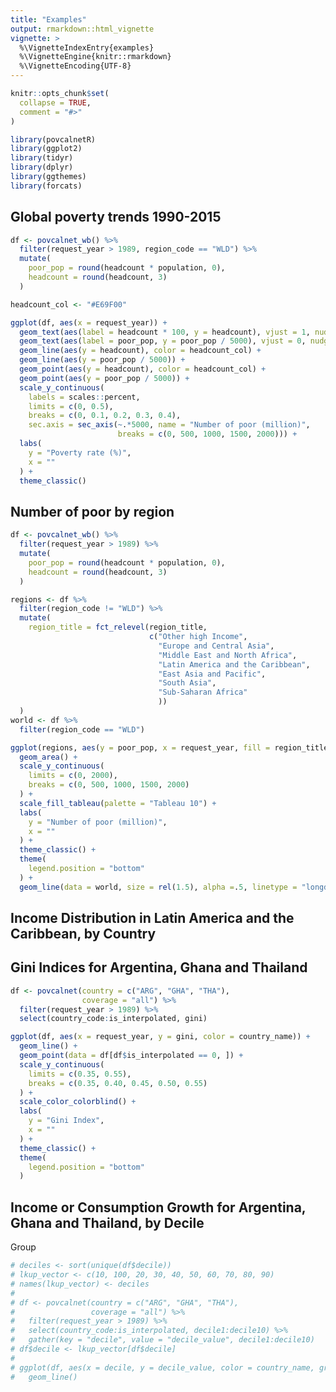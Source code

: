 ```yaml
---
title: "Examples"
output: rmarkdown::html_vignette
vignette: >
  %\VignetteIndexEntry{examples}
  %\VignetteEngine{knitr::rmarkdown}
  %\VignetteEncoding{UTF-8}
---
```


```r
knitr::opts_chunk$set(
  collapse = TRUE,
  comment = "#>"
)
```

```r
library(povcalnetR)
library(ggplot2)
library(tidyr)
library(dplyr)
library(ggthemes)
library(forcats)
```

## Global poverty trends 1990-2015
```r
df <- povcalnet_wb() %>%
  filter(request_year > 1989, region_code == "WLD") %>%
  mutate(
    poor_pop = round(headcount * population, 0),
    headcount = round(headcount, 3)
  )

headcount_col <- "#E69F00"

ggplot(df, aes(x = request_year)) +
  geom_text(aes(label = headcount * 100, y = headcount), vjust = 1, nudge_y = -0.02, color = headcount_col) +
  geom_text(aes(label = poor_pop, y = poor_pop / 5000), vjust = 0, nudge_y = 0.02) +
  geom_line(aes(y = headcount), color = headcount_col) +
  geom_line(aes(y = poor_pop / 5000)) +
  geom_point(aes(y = headcount), color = headcount_col) +
  geom_point(aes(y = poor_pop / 5000)) +
  scale_y_continuous(
    labels = scales::percent,
    limits = c(0, 0.5),
    breaks = c(0, 0.1, 0.2, 0.3, 0.4),
    sec.axis = sec_axis(~.*5000, name = "Number of poor (million)",
                        breaks = c(0, 500, 1000, 1500, 2000))) +
  labs(
    y = "Poverty rate (%)",
    x = ""
  ) +
  theme_classic()
```

## Number of poor by region
```r
df <- povcalnet_wb() %>%
  filter(request_year > 1989) %>%
  mutate(
    poor_pop = round(headcount * population, 0),
    headcount = round(headcount, 3)
  )

regions <- df %>%
  filter(region_code != "WLD") %>%
  mutate(
    region_title = fct_relevel(region_title,
                               c("Other high Income",
                                 "Europe and Central Asia",
                                 "Middle East and North Africa",
                                 "Latin America and the Caribbean",
                                 "East Asia and Pacific",
                                 "South Asia",
                                 "Sub-Saharan Africa"
                                 ))
  )
world <- df %>%
  filter(region_code == "WLD")

ggplot(regions, aes(y = poor_pop, x = request_year, fill = region_title)) +
  geom_area() +
  scale_y_continuous(
    limits = c(0, 2000),
    breaks = c(0, 500, 1000, 1500, 2000)
  ) +
  scale_fill_tableau(palette = "Tableau 10") +
  labs(
    y = "Number of poor (million)",
    x = ""
  ) +
  theme_classic() +
  theme(
    legend.position = "bottom"
  ) +
  geom_line(data = world, size = rel(1.5), alpha =.5, linetype = "longdash")
```

## Income Distribution in Latin America and the Caribbean, by Country


## Gini Indices for Argentina, Ghana and Thailand
```r
df <- povcalnet(country = c("ARG", "GHA", "THA"),
                coverage = "all") %>%
  filter(request_year > 1989) %>%
  select(country_code:is_interpolated, gini)

ggplot(df, aes(x = request_year, y = gini, color = country_name)) +
  geom_line() +
  geom_point(data = df[df$is_interpolated == 0, ]) +
  scale_y_continuous(
    limits = c(0.35, 0.55),
    breaks = c(0.35, 0.40, 0.45, 0.50, 0.55)
  ) +
  scale_color_colorblind() +
  labs(
    y = "Gini Index",
    x = ""
  ) +
  theme_classic() +
  theme(
    legend.position = "bottom"
  )

```

## Income or Consumption Growth for Argentina, Ghana and Thailand, by Decile
Group
```r
# deciles <- sort(unique(df$decile))
# lkup_vector <- c(10, 100, 20, 30, 40, 50, 60, 70, 80, 90)
# names(lkup_vector) <- deciles
# 
# df <- povcalnet(country = c("ARG", "GHA", "THA"),
#                 coverage = "all") %>%
#   filter(request_year > 1989) %>%
#   select(country_code:is_interpolated, decile1:decile10) %>%
#   gather(key = "decile", value = "decile_value", decile1:decile10)
# df$decile <- lkup_vector[df$decile]
# 
# ggplot(df, aes(x = decile, y = decile_value, color = country_name, group = country_name)) +
#   geom_line()
```

